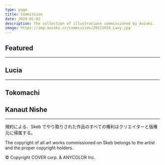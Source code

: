 ```yaml
---
type: page
title: Commission
date: 2020-01-02
description: The collection of illustrations commissioned by Aozaki.
image: https://img.aozaki.cc/commission/20211018_Laxy.jpg
---
```



## Featured

<Featured Featured="true" />

---

## Lucia

<List Character="lucia" />

---

## Tokomachi

<Stale Character="tkmt" />

## Kanaut Nishe

<Stale Character="nishe" />

---

<div className="text-center text-xs">

規約による、Skeb でやり取りされた作品のすべての権利はクリエイターと版権元に帰属する。

The copyright of all art works commissioned on Skeb belongs to the artist and the proper copyright holders.

© Copyright COVER corp. & ANYCOLOR Inc.

</div>
